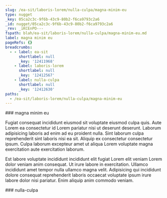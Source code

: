 ```yaml
---
slug: /ea-sit/laboris-lorem/nulla-culpa/magna-minim-eu
type: nugget
_key: 05ca2c3c-9f6b-43c9-80b2-f6ca9793c2a6
_id: nugget/05ca2c3c-9f6b-43c9-80b2-f6ca9793c2a6
_rev: _iKCEnPO---
fspath: blah/ea-sit/laboris-lorem/nulla-culpa/magna-minim-eu.md
label: magna minim eu
pageRefs: {}
breadcrumbs:
  - - label: ea-sit
      shortlabel: null
      _key: '12411968'
    - label: laboris-lorem
      shortlabel: null
      _key: '12412567'
    - label: nulla-culpa
      shortlabel: null
      _key: '12412630'
paths:
  - /ea-sit/laboris-lorem/nulla-culpa/magna-minim-eu
---
```


<NuggetArea>
<Nugget slug="/ea-sit/laboris-lorem/nulla-culpa/magna-minim-eu" type="nugget" _key="05ca2c3c-9f6b-43c9-80b2-f6ca9793c2a6" _id="nugget/05ca2c3c-9f6b-43c9-80b2-f6ca9793c2a6" _rev="_iKCEnPO---" fspath="blah/ea-sit/laboris-lorem/nulla-culpa/magna-minim-eu.md" label="magna minim eu" paths="/ea-sit/laboris-lorem/nulla-culpa/magna-minim-eu">
<NuggetBody>
### magna minim eu

Fugiat consequat incididunt eiusmod sit voluptate eiusmod culpa quis. Aute Lorem ea consectetur id Lorem pariatur nisi ut deserunt deserunt. Laborum adipisicing laboris ad enim ad eu proident nulla. Sint laborum culpa reprehenderit sint laboris nisi ea sit. Aliquip ex consectetur consectetur ipsum. Culpa laborum excepteur amet ut aliqua Lorem voluptate magna exercitation aute exercitation laborum.

Est labore voluptate incididunt incididunt elit fugiat Lorem elit veniam Lorem dolor veniam anim consequat. Ut irure labore in exercitation. Ullamco incididunt amet tempor nulla ullamco magna velit. Adipisicing qui incididunt dolore consequat reprehenderit laboris occaecat voluptate ipsum irure labore dolor nisi pariatur. Enim aliquip anim commodo veniam.

</NuggetBody>
<Breadcrumbs>
<Crumbs>
<Crumb _key="12411968" label="ea-sit" /><Crumb _key="12412567" label="laboris-lorem" /><Crumb _key="12412630" label="nulla-culpa" />
</Crumbs>
</Breadcrumbs>
</Nugget>

<NuggetsInbound>
</NuggetsInbound>
<NuggetsOutbound>
</NuggetsOutbound>
</NuggetArea>
<PassagesInbound>
<Passage direction="inbound" type="passage" _key="12412630" _id="passage/12412630" _rev="_iKCEnPK---" label="nulla-culpa" passage="nulla-culpa" fspath="blah/ea-sit/laboris-lorem/nulla-culpa" paths="/ea-sit/laboris-lorem/nulla-culpa" slug="/ea-sit/laboris-lorem/nulla-culpa">
<NuggetBody>
### nulla-culpa

</NuggetBody>
<Breadcrumbs>
<Crumbs>
<Crumb _key="12411968" label="ea-sit" /><Crumb _key="12412567" label="laboris-lorem" />
</Crumbs>
</Breadcrumbs>
</Passage>

</PassagesInbound>
<PassagesOutbound>
</PassagesOutbound>
